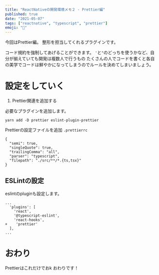 ```yaml
---
title: "ReactNativeの開発環境メモ２ - Prettier編"
published: true
date: "2021-05-07"
tags: ["reactnative", "typescript", "prettier"]
emoji: "🤔"
---
```


今回はPrettier編。
整形を担当してくれるプラグインです。

コード規約を強制してあげることができます。
`'`と`"`のどっちを使うかなど、自分が揃えていても開発は複数人で行うもの
たくさんの人でコードを書くと各自の美学でコードは鮮やかになってしまうのでルールを決めてしまいましょう。

# 設定をしていく

1. Prettier関連を追加する

必要なプラグインを追加します。
```
yarn add -D prettier eslint-plugin-prettier
```

 Prettierの設定ファイルを追加
`.prettierrc`
```
{
  "semi": true,
  "singleQuote": true,
  "trailingComma": "all",
  "parser": "typescript",
  "filepath": "./src/**/*.{ts,tsx}"
}

```


## ESLintの設定
eslintのpluginも設定します。
```
...
  'plugins': [
    'react',
    '@typescript-eslint',
    'react-hooks',
+    'prettier'
  ],
...
```

# おわり
Prettierはこれだけでおk
おわりです！
